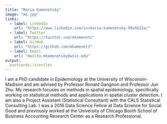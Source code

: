 ---
title: "Maria Kamenetsky"
image: "me.jpg"
links:
  - label: LinkedIn
    url: "https://www.linkedin.com/in/maria-kamenetsky-99a5622a/"
  - label: Twitter
    url: "https://twitter.com/mkamenets"
  - label: GitHub
    url: "https://github.com/mkamenet3"
  - label: Email
    url: "mailto:mkamenetsky@wisc.edu"
output:
  postcards::trestles
---
 
I am a PhD candidate in Epidemiology at the University of Wisconsin-Madison and am advised by Professor Ronald Gangnon and Professor Jun Zhu. My research focuses on methods in spatial epidemiology, specifically working on statistical methods and applications in spatial cluster detection. I am also a Project Assistant (Statistical Consultant) with the CALS Statistical Consulting Lab. I was a 2016 Data Science Fellow at Data Science for Social Good and previously worked at the University of Chicago Booth School of Business Accounting Research Center as a Research Professional.